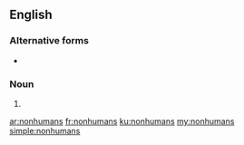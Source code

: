 ==English==

===Alternative forms===
* {{l|en|non-humans}}

===Noun===
{{head|en|noun plural form}}

# {{plural of|nonhuman|lang=en}}

[[ar:nonhumans]]
[[fr:nonhumans]]
[[ku:nonhumans]]
[[my:nonhumans]]
[[simple:nonhumans]]